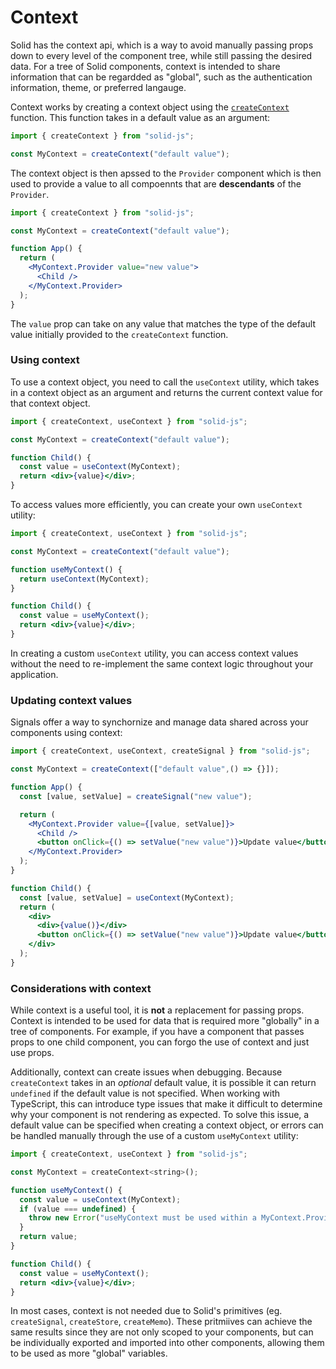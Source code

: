 # Context

Solid has the context api, which is a way to avoid manually passing props down to every level of the component tree, while still passing the desired data.
For a tree of Solid components, context is intended to share information that can be regardded as "global", such as the authentication information, theme, or preferred langauge.

Context works by creating a context object using the [`createContext`](/reference/createContext) function.
This function takes in a default value as an argument:

```jsx
import { createContext } from "solid-js";

const MyContext = createContext("default value");
```

The context object is then apssed to the `Provider` component which is then used to provide a value to all compoennts that are **descendants** of the `Provider`.

```jsx
import { createContext } from "solid-js";

const MyContext = createContext("default value");

function App() {
  return (
    <MyContext.Provider value="new value">
      <Child />
    </MyContext.Provider>
  );
}
```

The `value` prop can take on any value that matches the type of the default value initially provided to the `createContext` function.

### Using context

To use a context object, you need to call the `useContext` utility, which takes in a context object as an argument and returns the current context value for that context object.

```jsx
import { createContext, useContext } from "solid-js";

const MyContext = createContext("default value");

function Child() {
  const value = useContext(MyContext);
  return <div>{value}</div>;
}
```

To access values more efficiently, you can create your own `useContext` utility:

```jsx
import { createContext, useContext } from "solid-js";

const MyContext = createContext("default value");

function useMyContext() {
  return useContext(MyContext);
}

function Child() {
  const value = useMyContext();
  return <div>{value}</div>;
}
```

In creating a custom `useContext` utility, you can access context values without the need to re-implement the same context logic throughout your application.

### Updating context values

Signals offer a way to synchornize and manage data shared across your components using context:

```jsx
import { createContext, useContext, createSignal } from "solid-js";

const MyContext = createContext(["default value",() => {}]);

function App() {
  const [value, setValue] = createSignal("new value");

  return (
    <MyContext.Provider value={[value, setValue]}>
      <Child />
      <button onClick={() => setValue("new value")}>Update value</button>
    </MyContext.Provider>
  );
}

function Child() {
  const [value, setValue] = useContext(MyContext);
  return (
    <div>
      <div>{value()}</div>
      <button onClick={() => setValue("new value")}>Update value</button>
    </div>
  );
}
```

### Considerations with context

While context is a useful tool, it is **not** a replacement for passing props.
Context is intended to be used for data that is required more "globally" in a tree of components.
For example, if you have a component that passes props to one child component, you can forgo the use of context and just use props.

Additionally, context can create issues when debugging.
Because `createContext` takes in an *optional* default value, it is possible it can return `undefined` if the default value is not specified.
When working with TypeScript, this can introduce type issues that make it difficult to determine why your component is not rendering as expected.
To solve this issue, a default value can be specified when creating a context object, or errors can be handled manually through the use of a custom `useMyContext` utility:

```jsx
import { createContext, useContext } from "solid-js";

const MyContext = createContext<string>();

function useMyContext() {
  const value = useContext(MyContext);
  if (value === undefined) {
    throw new Error("useMyContext must be used within a MyContext.Provider");
  }
  return value;
}

function Child() {
  const value = useMyContext();
  return <div>{value}</div>;
}
```

In most cases, context is not needed due to Solid's primitives (eg. `createSignal`, `createStore`, `createMemo`).
These pritmiives can achieve the same results since they are not only scoped to your components, but can be individually exported and imported into other components, allowing them to be used as more "global" variables.